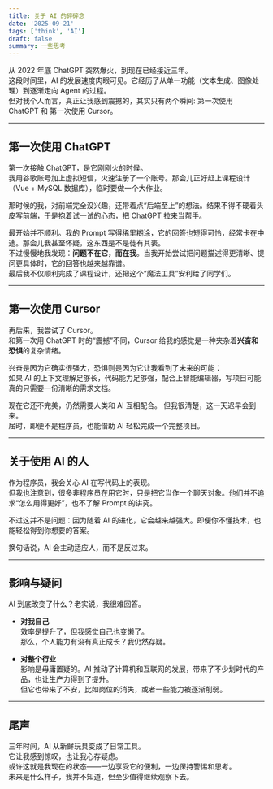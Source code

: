 ```yaml
---
title: 关于 AI 的碎碎念
date: '2025-09-21'
tags: ['think', 'AI']
draft: false
summary: 一些思考
---
```


从 2022 年底 ChatGPT 突然爆火，到现在已经接近三年。  
这段时间里，AI 的发展速度肉眼可见。它经历了从单一功能（文本生成、图像处理）到逐渐走向 Agent 的过程。  
但对我个人而言，真正让我感到震撼的，其实只有两个瞬间: 第一次使用 ChatGPT 和 第一次使用 Cursor。

---

## 第一次使用 ChatGPT

第一次接触 ChatGPT，是它刚刚火的时候。  
我用谷歌账号加上虚拟短信，火速注册了一个账号。那会儿正好赶上课程设计（Vue + MySQL 数据库），临时要做一个大作业。

那时候的我，对前端完全没兴趣，还带着点“后端至上”的想法。结果不得不硬着头皮写前端，于是抱着试一试的心态，把 ChatGPT 拉来当帮手。

最开始并不顺利。我的 Prompt 写得稀里糊涂，它的回答也短得可怜，经常卡在中途。那会儿我甚至怀疑，这东西是不是徒有其表。  
不过慢慢地我发现：**问题不在它，而在我**。当我开始尝试把问题描述得更清晰、提问更具体时，它的回答也越来越靠谱。  
最后我不仅顺利完成了课程设计，还把这个“魔法工具”安利给了同学们。

---

## 第一次使用 Cursor

再后来，我尝试了 Cursor。  
和第一次用 ChatGPT 时的“震撼”不同，Cursor 给我的感觉是一种夹杂着**兴奋和恐惧**的复杂情绪。

兴奋是因为它确实很强大，恐惧则是因为它让我看到了未来的可能：  
如果 AI 的上下文理解足够长，代码能力足够强，配合上智能编辑器，写项目可能真的只需要一份清晰的需求文档。

现在它还不完美，仍然需要人类和 AI 互相配合。
但我很清楚，这一天迟早会到来。  
届时，即便不是程序员，也能借助 AI 轻松完成一个完整项目。

---

## 关于使用 AI 的人

作为程序员，我会关心 AI 在写代码上的表现。  
但我也注意到，很多非程序员在用它时，只是把它当作一个聊天对象。他们并不追求“怎么用得更好”，也不了解 Prompt 的讲究。

不过这并不是问题：因为随着 AI 的进化，它会越来越强大。即便你不懂技术，也能轻松得到你想要的答案。

换句话说，AI 会主动适应人，而不是反过来。

---

## 影响与疑问

AI 到底改变了什么？老实说，我很难回答。

- **对我自己**  
  效率是提升了，但我感觉自己也变懒了。  
  那么，个人能力有没有真正成长？我仍然存疑。

- **对整个行业**  
  影响是毋庸置疑的。AI 推动了计算机和互联网的发展，带来了不少划时代的产品，也让生产力得到了提升。  
  但它也带来了不安，比如岗位的消失，或者一些能力被逐渐削弱。

---

## 尾声

三年时间，AI 从新鲜玩具变成了日常工具。  
它让我感到惊叹，也让我心存疑虑。  
或许这就是我现在的状态——一边享受它的便利，一边保持警惕和思考。  
未来是什么样子，我并不知道，但至少值得继续观察下去。
